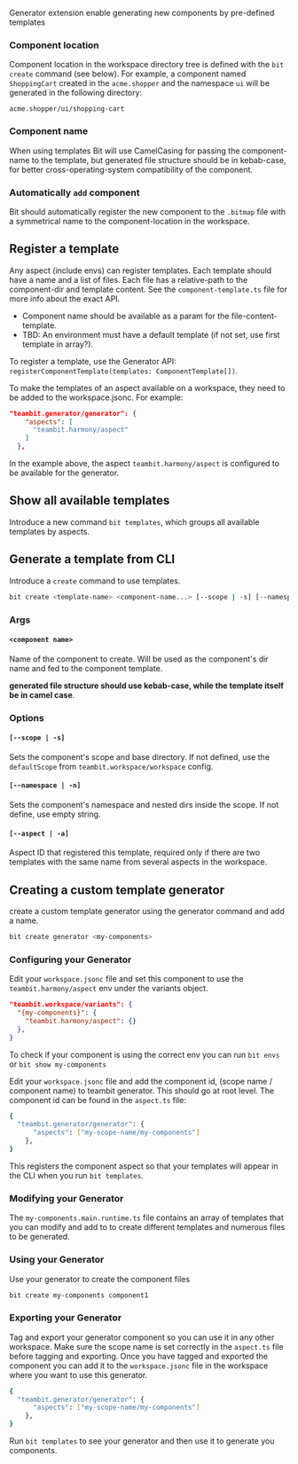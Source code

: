 Generator extension enable generating new components by pre-defined templates

### Component location

Component location in the workspace directory tree is defined with the `bit create` command (see below). For example, a component named `ShoppingCart` created in the `acme.shopper` and the namespace `ui` will be generated in the following directory:

```
acme.shopper/ui/shopping-cart
```

### Component name

When using templates Bit will use CamelCasing for passing the component-name to the template, but generated file structure should be in kebab-case, for better cross-operating-system compatibility of the component.

### Automatically `add` component

Bit should automatically register the new component to the `.bitmap` file with a symmetrical name to the component-location in the workspace.

## Register a template

Any aspect (include envs) can register templates. Each template should have a name and a list of files. Each file has a relative-path to the component-dir and template content. See the `component-template.ts` file for more info about the exact API.

- Component name should be available as a param for the file-content-template.
- TBD: An environment must have a default template (if not set, use first template in array?).

To register a template, use the Generator API: `registerComponentTemplate(templates: ComponentTemplate[])`.

To make the templates of an aspect available on a workspace, they need to be added to the workspace.jsonc. For example:

```json
"teambit.generator/generator": {
    "aspects": [
      "teambit.harmony/aspect"
    ]
  },
```

In the example above, the aspect `teambit.harmony/aspect` is configured to be available for the generator.

## Show all available templates

Introduce a new command `bit templates`, which groups all available templates by aspects.

## Generate a template from CLI

Introduce a `create` command to use templates.

```sh
bit create <template-name> <component-name...> [--scope | -s] [--namespace | -n] [--aspect | -a]
```

### Args

#### `<component name>`

Name of the component to create. Will be used as the component's dir name and fed to the component template.

**generated file structure should use kebab-case, while the template itself be in camel case**.

### Options

#### `[--scope | -s]`

Sets the component's scope and base directory. If not defined, use the `defaultScope` from `teambit.workspace/workspace` config.

#### `[--namespace | -n]`

Sets the component's namespace and nested dirs inside the scope. If not define, use empty string.

#### `[--aspect | -a]`

Aspect ID that registered this template, required only if there are two templates with the same name from several aspects in the workspace.

## Creating a custom template generator

create a custom template generator using the generator command and add a name.

```bash
bit create generator <my-components>
```

### Configuring your Generator

Edit your `workspace.jsonc` file and set this component to use the `teambit.harmony/aspect` env under the variants object.

```json
"teambit.workspace/variants": {
  "{my-components}": {
    "teambit.harmony/aspect": {}
  },
}
```

To check if your component is using the correct env you can run `bit envs` or `bit show my-components`

Edit your `workspace.jsonc` file and add the component id, (scope name / component name) to teambit generator. This should go at root level. The component id can be found in the `aspect.ts` file:

```bash
{
  "teambit.generator/generator": {
      "aspects": ["my-scope-name/my-components"]
    },
}
```

This registers the component aspect so that your templates will appear in the CLI when you run `bit templates`.

### Modifying your Generator

The `my-components.main.runtime.ts` file contains an array of templates that you can modify and add to to create different templates and numerous files to be generated.

### Using your Generator

Use your generator to create the component files

```bash
bit create my-components component1
```

### Exporting your Generator

Tag and export your generator component so you can use it in any other workspace. Make sure the scope name is set correctly in the `aspect.ts` file before tagging and exporting. Once you have tagged and exported the component you can add it to the `workspace.jsonc` file in the workspace where you want to use this generator.

```bash
{
  "teambit.generator/generator": {
      "aspects": ["my-scope-name/my-components"]
    },
}
```

Run `bit templates` to see your generator and then use it to generate you components.
